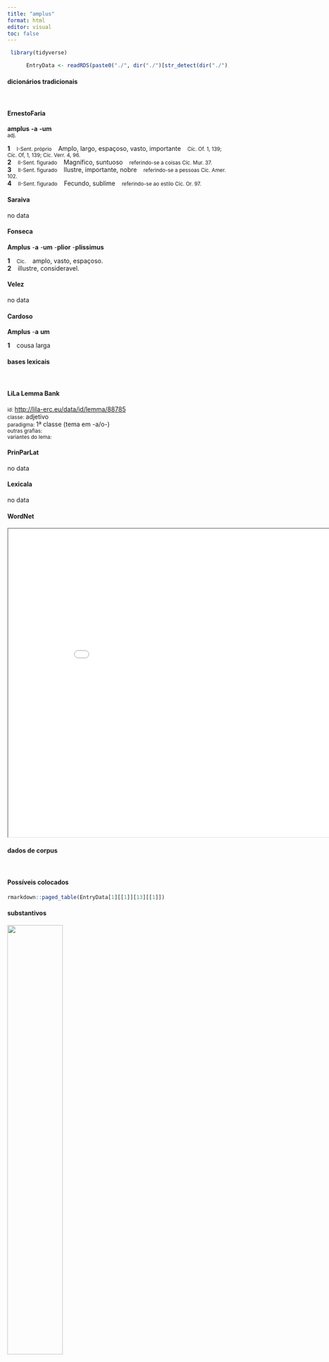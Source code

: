 ```yaml
---
title: "amplus"
format: html
editor: visual
toc: false
---
```



```r
 library(tidyverse) 

      EntryData <- readRDS(paste0("./", dir("./")[str_detect(dir("./"), "_xx97-109-112-108-117-115xx_.rds")]))

```


#### dicionários tradicionais

&emsp;




::: panel-tabset

#### ErnestoFaria

<b>amplus</b> <b>-a</b> <b>-um</b> <br> <small>adj.</small> <br> <small></small>   <p> <b>1</b> &ensp; <small>I-Sent. próprio</small> &ensp; Amplo, largo, espaçoso, vasto, importante &ensp; <small>Cíc. Of. 1, 139; Cíc. Of, 1, 139; Cíc. Verr. 4, 96.</small> <br> <b>2</b> &ensp; <small>II-Sent. figurado</small> &ensp; Magnífico, suntuoso &ensp; <small>referindo-se a coisas Cíc. Mur. 37.</small> <br> <b>3</b> &ensp; <small>II-Sent. figurado</small> &ensp; Ilustre, importante, nobre &ensp; <small>referindo-se a pessoas Cíc. Amer. 102.</small> <br> <b>4</b> &ensp; <small>II-Sent. figurado</small> &ensp; Fecundo, sublime &ensp; <small>referindo-se ao estilo Cíc. Or. 97.</small> </p>




#### Saraiva

no data




#### Fonseca

<b>Amplus</b> -<b>a</b> -<b>um</b> -<b>plior</b> -<b>plissimus</b>   <p> <b>1</b> &ensp; <small>Cic.</small> &ensp; amplo, vasto, espaçoso. <br> <b>2</b> &ensp; illustre, consideravel. </p>




#### Velez

no data




#### Cardoso

<b>Amplus</b> -<b>a</b> <b>um</b>   <p> <b>1</b> &ensp; cousa larga </p>


:::



#### bases lexicais

&emsp;






::: panel-tabset

#### LiLa Lemma Bank

<small> id: </small> <a href=' http://lila-erc.eu/data/id/lemma/88785 ' target="_blank"> http://lila-erc.eu/data/id/lemma/88785 </a> <br>
<small> classe: </small> adjetivo    <br>
<small> paradigma: </small> 1ª classe (tema em -a/o-) <br>
<small> outras grafias: </small>  <br>
<small> variantes do lema: </small>  <br>





#### PrinParLat

no data




#### Lexicala

no data




#### WordNet

<iframe width='900' height='700' src='Media/Tree__xx97-109-112-108-117-115xx__sem_type_lexemes_pt.html'>

</iframe>


:::



#### dados de corpus

&emsp;




::: panel-tabset

#### Possíveis colocados

```r

rmarkdown::paged_table(EntryData[1][[1]][13][[1]])

```


#### substantivos

![](./Media/wordcloud__xx97-109-112-108-117-115xx__BY_collocate_scoreSUBST.webp){width=50% fig-alt='This chart plots collocate by scoreSUBST, for the headword amplus here are all the values plotted: collocate: honor; scoreSUBST: 3. collocate: uir; scoreSUBST: 3. collocate: ordo; scoreSUBST: 2. collocate: uerbum; scoreSUBST: 2. collocate: nihil; scoreSUBST: 0. collocate: qua; scoreSUBST: 0. collocate: homo; scoreSUBST: 2'}




#### adjetivos

![](./Media/wordcloud__xx97-109-112-108-117-115xx__BY_collocate_scoreADJ.webp){width=50% fig-alt='This chart plots collocate by scoreADJ, for the headword amplus here are all the values plotted: collocate: honor; scoreADJ: 0. collocate: uir; scoreADJ: 0. collocate: ordo; scoreADJ: 0. collocate: uerbum; scoreADJ: 0. collocate: nihil; scoreADJ: 0. collocate: qua; scoreADJ: 0. collocate: homo; scoreADJ: 0'}




#### verbos

![](./Media/wordcloud__xx97-109-112-108-117-115xx__BY_collocate_scoreVERBO.webp){width=50% fig-alt='This chart plots collocate by scoreVERBO, for the headword amplus here are all the values plotted: collocate: honor; scoreVERBO: 0. collocate: uir; scoreVERBO: 0. collocate: ordo; scoreVERBO: 0. collocate: uerbum; scoreVERBO: 0. collocate: nihil; scoreVERBO: 0. collocate: qua; scoreVERBO: 0. collocate: homo; scoreVERBO: 0'}




#### advérbios

![](./Media/wordcloud__xx97-109-112-108-117-115xx__BY_collocate_scoreADV.webp){width=50% fig-alt='This chart plots collocate by scoreADV, for the headword amplus here are all the values plotted: collocate: honor; scoreADV: 0. collocate: uir; scoreADV: 0. collocate: ordo; scoreADV: 0. collocate: uerbum; scoreADV: 0. collocate: nihil; scoreADV: 0. collocate: qua; scoreADV: 2. collocate: homo; scoreADV: 0'}




#### preposições e conjunções

![](./Media/wordcloud__xx97-109-112-108-117-115xx__BY_collocate_scoreFUNC.webp){width=50% fig-alt='This chart plots collocate by scoreFUNC, for the headword amplus here are all the values plotted: collocate: honor; scoreFUNC: 0. collocate: uir; scoreFUNC: 0. collocate: ordo; scoreFUNC: 0. collocate: uerbum; scoreFUNC: 0. collocate: nihil; scoreFUNC: 0. collocate: qua; scoreFUNC: 0. collocate: homo; scoreFUNC: 0'}


:::



::: panel-tabset

#### ExemplosTraduzidos

<p> conuenerunt conrogati et quidem <b>ampli</b> quidam homines sed immemores dignitatis suae <br> <small> Cic.Phil.3.20.7 <br> Reuniram-se os convidados, homens alguns certamente notáveis, mas esquecidos de sua dignidade. <small> [JDD, de outra edição] </small> </small> </p>
; <p> esse autem illis intellectum ex eo apparet quod nihil <b>amplius</b> si intellexerint facient <br> <small> Sen.Ep.121.19 <br> Mas que existe neles o entendimento se vê pelo fato de que, se entenderem, não farão nada mais. <small> [JDD] </small> </small> </p>
; <p> deinceps laudatur prouincia Gallia meritoque ornatur uerbis <b>amplissimis</b> ab senatu quod resistat Antonio <br> <small> Cic.Phil.4.9.1 <br> Em seguida a província da Gália é elogiada e é merecidamente honrada pelo senado com as mais enfáticas palavras, por resistir a Antônio. <small> [JDD] </small> </small> </p>
; <p> <b>amplis</b> enim innutritus opibus honores et adeptus est facile et egregie administrauit . <br> <small> Suet.Aug.2.3.1 <br> com efeito, criado em meio a amplas riquezas, obteve facilmente cargos público e os administrou admiravelmente. <small> [JDD] </small> </small> </p>
; <p> cessit auctoritati <b>amplissimi</b> uiri uel potius paruit una est profectus cum eis quorum erat una causa <br> <small> Cic.Lig.22 <br> Cedeu, ou melhor, obedeceu à autoridade de um destacadíssimo varão. Partiu ao mesmo tempo que aqueles cuja causa era a mesma. <small> [JDD, de outra edição] </small> </small> </p>
; <p> erat omnibus molestum neque eos tam istius hominis perditi subita laetitia quam hominis <b>amplissimi</b> noua gratulatio commouebat <br> <small> Cic.Ver.1.21 <br> 21 Era penoso para todos e não os abalava tanto a súbita alegria desse homem perdido como a inusitada felicitação de um homem tão importante. <small> [JDD] </small> </small> </p>
; <p> manu uero cur miserit si id potius quaeris quam cur parum <b>amplis</b> adfecerit praemiis nescis inimici factum reprehendere <br> <small> Cic.Mil.57 <br> Mas se queres saber por que lhes concedeu a liberdade em vez de por que os gratificou com recompensas pouco consideráveis, não sabes criticar a atuação de um inimigo. <small> [JDD] </small> </small> </p>
; <p> L. Pisonis <b>amplissimi</b> uiri praeclara uox a te non solum in hoc ordine Pansa sed etiam in contione iure laudata est <br> <small> Cic.Phil.12.14.6 <br> Por ti, Pansa, foi elogiada com razão, não só neste congresso, mas também numa assembléia do povo, a ilustre fala do magnífico homem Lúcio Pisão. <small> [JDD] </small> </small> </p>





#### Frequência por autor

![](./Media/barchart__xx97-109-112-108-117-115xx__lemma_BY_author_Frequencies.webp){width=50% fig-alt='This charts plots the frequency of lemma by author_Frequencies. The Suetonius subcorpus registers the highest normalized frequency, with the value of 44.1 and an absolute frequency of 4. The Cicero subcorpus follows, with a normalized frequency of 4.8 and an absolute frequency of 77. the subcorpus with the least normalized frequency is Ovidius with the normalized value of 0 and an absolute freqeuncy of 0. here are all the values: subcorpus: Caesar ; normalized frequency: 5 ; absolute frequency: 1.88836014804744. subcorpus: Cicero ; normalized frequency: 77 ; absolute frequency: 4.79679051107623. subcorpus: Horatius ; normalized frequency: 1 ; absolute frequency: 0.888020602077968. subcorpus: Ovidius ; normalized frequency: 0 ; absolute frequency: 0. subcorpus: Phaedrus ; normalized frequency: 0 ; absolute frequency: 0. subcorpus: Sallustius ; normalized frequency: 3 ; absolute frequency: 2.78267322140803. subcorpus: Seneca ; normalized frequency: 7 ; absolute frequency: 1.30643325059256. subcorpus: Suetonius ; normalized frequency: 4 ; absolute frequency: 44.1014332965821. subcorpus: Tacitus ; normalized frequency: 0 ; absolute frequency: 0. subcorpus: Vergilius ; normalized frequency: 1 ; absolute frequency: 1.93050193050193. subcorpus: Hieronymus ; normalized frequency: 0 ; absolute frequency: 0'}




#### Frequência por gênero

![](./Media/barchart__xx97-109-112-108-117-115xx__lemma_BY_genre_Frequencies.webp){width=50% fig-alt='This charts plots the frequency of lemma by genre_Frequencies. The Prosa.oratória subcorpus registers the highest normalized frequency, with the value of 6.53 and an absolute frequency of 68. The Prosa.histórica subcorpus follows, with a normalized frequency of 2.92 and an absolute frequency of 12. the subcorpus with the least normalized frequency is Poesia.didática with the normalized value of 0 and an absolute freqeuncy of 0. here are all the values: subcorpus: Prosa.histórica ; normalized frequency: 12 ; absolute frequency: 2.92120061345213. subcorpus: Prosa.filosófica ; normalized frequency: 11 ; absolute frequency: 1.81216124940281. subcorpus: Prosa.oratória ; normalized frequency: 68 ; absolute frequency: 6.52885658598408. subcorpus: Prosa.epistolográfica ; normalized frequency: 5 ; absolute frequency: 1.32488937173746. subcorpus: Poesia.lírica ; normalized frequency: 1 ; absolute frequency: 0.84125515268781. subcorpus: Poesia.didática ; normalized frequency: 0 ; absolute frequency: 0. subcorpus: Poesia.trágica ; normalized frequency: 0 ; absolute frequency: 0. subcorpus: Poesia.épica ; normalized frequency: 1 ; absolute frequency: 1.93050193050193. subcorpus: Prosa.ficcional ; normalized frequency: 0 ; absolute frequency: 0'}




#### Frequência por século

![](./Media/barchart__xx97-109-112-108-117-115xx__lemma_BY_period_Frequencies.webp){width=50% fig-alt='This charts plots the frequency of lemma by period_Frequencies. The II.d.C. subcorpus registers the highest normalized frequency, with the value of 10.47 and an absolute frequency of 4. The I.a.C. subcorpus follows, with a normalized frequency of 4.05 and an absolute frequency of 87. the subcorpus with the least normalized frequency is IV.d.C. with the normalized value of 0 and an absolute freqeuncy of 0. here are all the values: subcorpus: I.a.C. ; normalized frequency: 87 ; absolute frequency: 4.04933674656737. subcorpus: I.d.C. ; normalized frequency: 7 ; absolute frequency: 1.07082759675692. subcorpus: II.d.C. ; normalized frequency: 4 ; absolute frequency: 10.4712041884817. subcorpus: IV.d.C. ; normalized frequency: 0 ; absolute frequency: 0'}


:::

